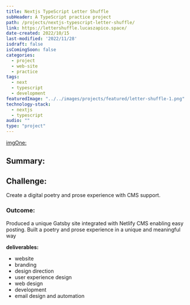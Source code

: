 ```yaml
---
title: Nextjs TypeScript Letter Shuffle
subHeader: A TypeScript practice project 
path: /projects/nextjs-typescript-letter-shuffle/
link: https://lettershuffle.lucaszapico.space/
date-created: 2022/10/15
last-modified: '2022/11/28'
isdraft: false
isComingSoon: false
categories:
  - project
  - web-site
  - practice 
tags:
  - next
  - typescript
  - development
featuredImage: "../../images/projects/featured/letter-shuffle-1.png"
technology-stack:
  - nextjs
  - typescript
audio: ""
type: "project"
---
```


[imgOne:](../assets/images/projects/yogaofwords-showcase-1.png)

## Summary:


## Challenge:

Create a digital poetry and prose experience with CMS support.

### Outcome:

Produced a unique Gatsby site integrated with Netlify CMS enabling easy
posting. Built a poetry and prose experience in a unique and meaningful
way

**deliverables:**

- website
- branding
- design direction
- user experience design
- web design
- development
- email design and automation
